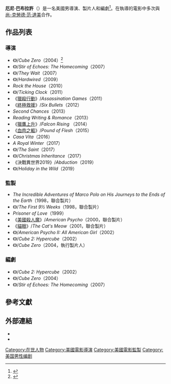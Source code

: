 {{noteTA
|G1=Movie
|G2=Show
}}
{{Infobox entertainer
| type = 導演
| name = 厄尼·巴布拉許
| image = 
| imagesize = 
| caption = 
| birth_name =
| birth_date = 
| birth_place = 美國
| occupation = 導演，製片人，編劇
| years_active = 1998年至今
}}
'''厄尼·巴布拉許'''（{{lang-en|Ernie Barbarash}}）是一名美國男導演、製片人和編劇<ref>{{cite web|work=[[The_New_York_Times|The New York Times]]|title=Ernie Barbarash|url=http://www.nytimes.com/movies/person/306517/Ernie-Barbarash|access-date=2016-01-12|archive-date=2016-03-06|archive-url=https://web.archive.org/web/20160306172926/http://www.nytimes.com/movies/person/306517/Ernie-Barbarash|dead-url=no}}</ref>。在執導的電影中多次與[[尚-克勞德·范·達美|尚-克勞德·范·達美]]合作。

== 作品列表 ==
=== 導演 ===
*《{{le|異次元殺戮|Cube Zero}}》/''Cube Zero''（2004）<ref name=CZ>{{cite web|work=[[The_New_York_Times|The New York Times]]|url=http://www.nytimes.com/movies/movie/314071/Cube-Zero/overview|title=Cube Zero|access-date=2016-01-12|archive-date=2016-03-06|archive-url=https://web.archive.org/web/20160306150042/http://www.nytimes.com/movies/movie/314071/Cube-Zero/overview|dead-url=no}}</ref>
*《{{le|靈異駭客2：回魂時刻|Stir of Echoes: The Homecoming}}》/''Stir of Echoes: The Homecoming''（2007）
*《{{le|鬼月殺機|They Wait}}》/''They Wait''（2007）
*《{{le|鐵血悍將|Hardwired (film)}}》/''Hardwired''（2009）
*''Rock the House''（2010）
*《{{le|分秒必爭 (電影)|Ticking Clock|分秒必爭}}》/''Ticking Clock''（2011）
*《[[獵殺行動|獵殺行動]]》/''Assassination Games''（2011）
*《[[終極救援|終極救援]]》/''Six Bullets''（2012）
*''Second Chances''（2013）
*''Reading Writing & Romance''（2013）
*《[[獵鷹上升|獵鷹上升]]》/''Falcon Rising'' （2014）
*《[[血肉之軀_(電影)|血肉之軀]]》/''Pound of Flesh''（2015）
*''Casa Vita''（2016）
*''A Royal Winter''（2017）
*《{{le|神偷聖徒|The Saint (2017 film)}}》/''The Saint''（2017）
*《{{le|聖誕傳承|Christmas Inheritance}}》/''Christmas Inheritance''（2017）
*《決戰異世界2019》/''Abduction''（2019）
*《{{le|曠野佳節|Holiday in the Wild}}》/''Holiday in the Wild''（2019）

=== 監製 ===
*''The Incredible Adventures of Marco Polo on His Journeys to the Ends of the Earth''（1998，聯合製片）
*《{{le|九個半星期|The First 9½ Weeks}}》/''The First 9½ Weeks''（1998，聯合製片）
*''Prisoner of Love''（1999）
*《[[美國殺人魔|美國殺人魔]]》/''American Psycho''（2000，聯合製片）
*《[[貓眼_(電影)|貓眼]]》/''The Cat's Meow''（2001，聯合製片）
*《{{le|美國殺人魔2|American Psycho 2}}》/''American Psycho II: All American Girl''（2002）
*《{{le|異次元殺陣2：超級立方體|Cube 2: Hypercube}}》/''Cube 2: Hypercube''（2002）
*《{{le|異次元殺戮|Cube Zero}}》/''Cube Zero''（2004，執行製片人）

=== 編劇 ===
*《{{le|異次元殺陣2：超級立方體|Cube 2: Hypercube}}》/''Cube 2: Hypercube''（2002）
*《{{le|異次元殺戮|Cube Zero}}》/''Cube Zero''（2004）
*《{{le|靈異駭客2：回魂時刻|Stir of Echoes: The Homecoming}}》/''Stir of Echoes: The Homecoming''（2007）

== 參考文獻 ==
{{reflist}}

== 外部連結 ==
* {{IMDb name|id=0053228}}
* {{rotten-tomatoes-person|id=ernie_barbarash}}

{{Ernie Barbarash}}
{{Authority control}}
{{DEFAULTSORT:Barbarash, Ernie}}
[[Category:在世人物|Category:在世人物]]
[[Category:美國電影導演|Category:美國電影導演]]
[[Category:美國電影監製|Category:美國電影監製]]
[[Category:美国男性编剧|Category:美国男性编剧]]